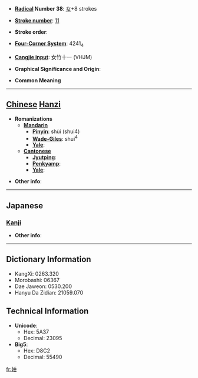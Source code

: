 * '''[[Wiktionary:Chinese radical index| Radical]] Number 38''': [[Wiktionary:Chinese radical index 女|女]]+8 strokes

* '''[[Wiktionary:Chinese total strokes index|Stroke number]]''': [[Wiktionary:Chinese total strokes index 11|11]]

* '''Stroke order''': 

* '''[[Wiktionary:Chinese four corner index|Four-Corner System]]''': 4241<sub>4</sub>

* '''[[Wiktionary:Chinese Cangjie index|Cangjie input]]''': 女竹十一 (VHJM)

* '''Graphical Significance and Origin''': 

* '''Common Meaning'''

----

== [[Chinese]] [[Hanzi]] ==

* '''Romanizations'''
** '''[[Mandarin]]'''
*** '''[[Pinyin]]''': shùi (shui4)
*** '''[[Wade-Giles]]''': shui<sup>4</sup>
*** '''[[Yale]]''': 
** '''[[Cantonese]]'''
*** '''[[Jyutping]]''':
*** '''[[Penkyamp]]''': 
*** '''[[Yale]]''': 

* '''Other info''': 

----

==Japanese==
===[[Kanji]]===
{{kanji|on readings=[[つい]] (tsui), [[すい]] (sui), [[ずい]] (zui)|kun readings=}}

* '''Other info''':  

----

== Dictionary Information ==

* KangXi: 0263.320
* Morobashi: 06367
* Dae Jaweon: 0530.200
* Hanyu Da Zidian: 21059.070

== Technical Information ==

* '''Unicode''':
** Hex: 5A37
** Decimal: 23095
* '''Big5''':
** Hex: D8C2
** Decimal: 55490

[[fr:娷]]